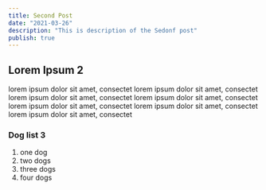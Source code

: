 ```yaml
---
title: Second Post
date: "2021-03-26"
description: "This is description of the Sedonf post"
publish: true
---
```


## Lorem Ipsum 2

lorem ipsum dolor sit amet, consectet lorem ipsum dolor sit amet, consectet lorem ipsum dolor sit amet, consectet lorem ipsum dolor sit amet, consectet lorem ipsum dolor sit amet, consectet lorem ipsum dolor sit amet, consectet lorem ipsum dolor sit amet, consectet

### Dog list 3

1. one dog
2. two dogs
3. three dogs
4. four dogs